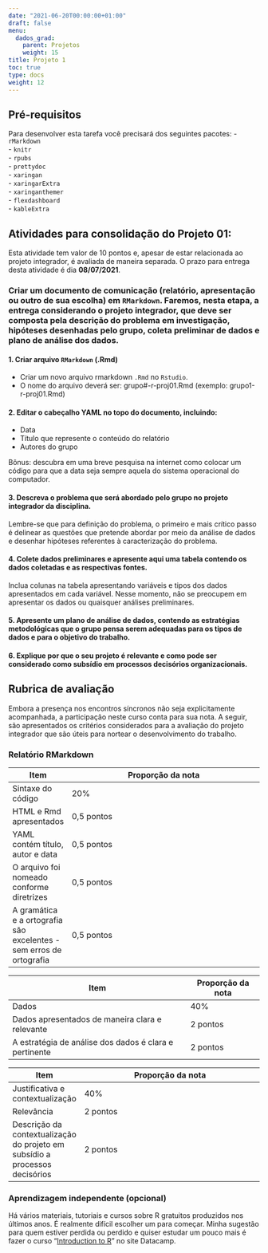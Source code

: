 ```yaml
---
date: "2021-06-20T00:00:00+01:00"
draft: false
menu:
  dados_grad:
    parent: Projetos
    weight: 15
title: Projeto 1
toc: true
type: docs
weight: 12
---
```


## Pré-requisitos

Para desenvolver esta tarefa você precisará dos seguintes pacotes:
- `rMarkdown`   
- `knitr`   
- `rpubs`   
- `prettydoc`   
- `xaringan`   
- `xaringarExtra`   
- `xaringanthemer`   
- `flexdashboard`   
- `kableExtra`   

## Atividades para consolidação do Projeto 01:

Esta atividade tem valor de 10 pontos e, apesar de estar relacionada ao projeto integrador, é avaliada de maneira separada. O prazo para entrega desta atividade é dia **08/07/2021**. 

### Criar um documento de comunicação (relatório, apresentação ou outro de sua escolha) em `RMarkdown`. Faremos, nesta etapa, a entrega considerando o projeto integrador, que deve ser composta pela descrição do problema em investigação, hipóteses desenhadas pelo grupo, coleta preliminar de dados e plano de análise dos dados.

#### 1. Criar arquivo `RMarkdown` (.Rmd)
- Criar um novo arquivo rmarkdown `.Rmd` no `Rstudio`. 
- O nome do arquivo deverá ser: grupo#-r-proj01.Rmd (exemplo: grupo1-r-proj01.Rmd)


#### 2. Editar o cabeçalho YAML no topo do documento, incluindo:
- Data
- Título que represente o conteúdo do relatório
- Autores do grupo

Bônus: descubra em uma breve pesquisa na internet como colocar um código para que a data seja sempre aquela do sistema operacional do computador. 

#### 3. Descreva o problema que será abordado pelo grupo no projeto integrador da disciplina. 

Lembre-se que para definição do problema, o primeiro e mais crítico passo é delinear as questões que pretende abordar por meio da análise de dados e desenhar hipóteses referentes à caracterização do problema.

#### 4. Colete dados preliminares e apresente aqui uma tabela contendo os dados coletadas e as respectivas fontes.

Inclua colunas na tabela apresentando variáveis e tipos dos dados apresentados em cada variável. Nesse momento, não se preocupem em apresentar os dados ou quaisquer análises preliminares. 

#### 5. Apresente um plano de análise de dados, contendo as estratégias metodológicas que o grupo pensa serem adequadas para os tipos de dados e para o objetivo do trabalho. 

#### 6. Explique por que o seu projeto é relevante e como pode ser considerado como subsídio em processos decisórios organizacionais. 

## Rubrica de avaliação

Embora a presença nos encontros síncronos não seja explicitamente acompanhada, a participação neste curso conta para sua nota. A seguir, são apresentados os critérios considerados para a avaliação do projeto integrador que são úteis para nortear o desenvolvimento do trabalho. 

### Relatório RMarkdown

|Item|Proporção da nota
|----|-----------------
|Sintaxe do código |20%
|HTML e Rmd apresentados|0,5 pontos
|YAML contém título, autor e data|0,5 pontos
|O arquivo foi nomeado conforme diretrizes|0,5 pontos
|A gramática e a ortografia são excelentes - sem erros de ortografia|0,5 pontos

|Item|Proporção da nota
|----|-----------------
|Dados|40%
|Dados apresentados de maneira clara e relevante|2 pontos 	 
|A estratégia de análise dos dados é clara e pertinente |2 pontos

|Item|Proporção da nota
|----|-----------------
|Justificativa e contextualização|40%
|Relevância|2 pontos
|Descrição da contextualização do projeto em subsídio a processos decisórios|2 pontos

### Aprendizagem independente (opcional)

Há vários materiais, tutoriais e cursos sobre R gratuitos produzidos nos últimos anos. É realmente difícil escolher um para começar. Minha sugestão para quem estiver perdida ou perdido e quiser estudar um pouco mais é fazer o curso "[Introduction to R](https://www.datacamp.com/courses/free-introduction-to-r)" no site Datacamp.


